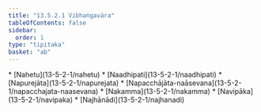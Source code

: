 ```yaml
---
title: "13.5.2.1 Vibhaṅgavāra"
tableOfContents: false
sidebar:
  order: 1
type: "tipitaka"
basket: "ab"
---
```



<DynamicBreadcrumb />



<TableOfContents>
* [Nahetu](13-5-2-1/nahetu)
* [Naadhipati](13-5-2-1/naadhipati)
* [Napurejāta](13-5-2-1/napurejata)
* [Napacchājāta-naāsevana](13-5-2-1/napacchajata-naasevana)
* [Nakamma](13-5-2-1/nakamma)
* [Navipāka](13-5-2-1/navipaka)
* [Najhānādi](13-5-2-1/najhanadi)
</TableOfContents>